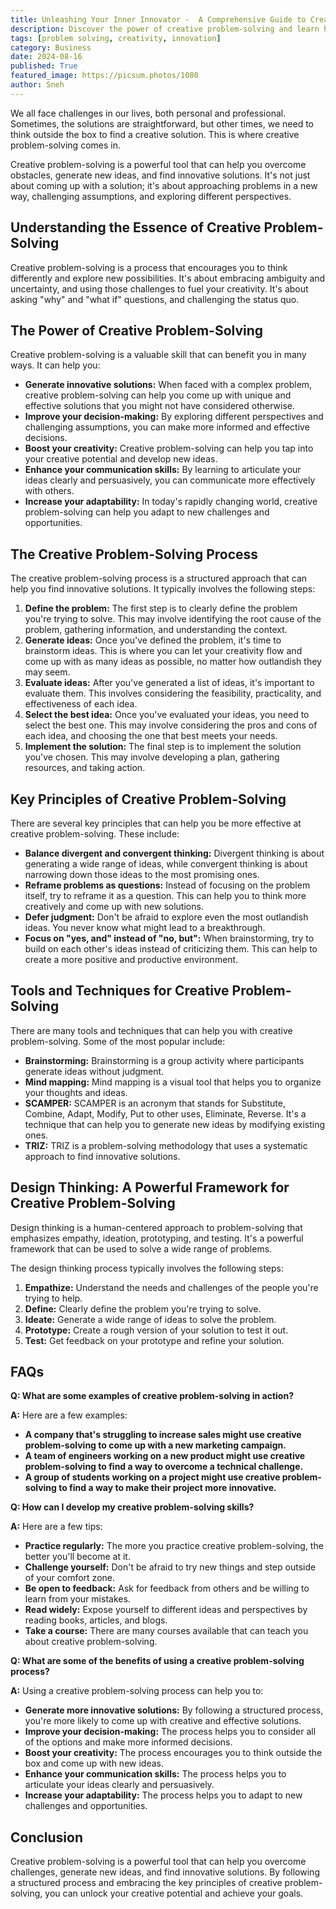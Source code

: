 ```yaml
---
title: Unleashing Your Inner Innovator -  A Comprehensive Guide to Creative Problem-Solving
description: Discover the power of creative problem-solving and learn how to develop a structured process for generating innovative solutions. Explore key principles, tools, and techniques to boost your creativity and adaptability.
tags: [problem solving, creativity, innovation]
category: Business
date: 2024-08-16
published: True
featured_image: https://picsum.photos/1080
author: Sneh
---
```



We all face challenges in our lives, both personal and professional. Sometimes, the solutions are straightforward, but other times, we need to think outside the box to find a creative solution. This is where creative problem-solving comes in. 

Creative problem-solving is a powerful tool that can help you overcome obstacles, generate new ideas, and find innovative solutions. It's not just about coming up with a solution; it's about approaching problems in a new way, challenging assumptions, and exploring different perspectives.

## Understanding the Essence of Creative Problem-Solving

Creative problem-solving is a process that encourages you to think differently and explore new possibilities. It's about embracing ambiguity and uncertainty, and using those challenges to fuel your creativity. It's about asking "why" and "what if" questions, and challenging the status quo.

## The Power of Creative Problem-Solving

Creative problem-solving is a valuable skill that can benefit you in many ways. It can help you:

* **Generate innovative solutions:** When faced with a complex problem, creative problem-solving can help you come up with unique and effective solutions that you might not have considered otherwise.
* **Improve your decision-making:** By exploring different perspectives and challenging assumptions, you can make more informed and effective decisions.
* **Boost your creativity:** Creative problem-solving can help you tap into your creative potential and develop new ideas.
* **Enhance your communication skills:** By learning to articulate your ideas clearly and persuasively, you can communicate more effectively with others.
* **Increase your adaptability:** In today's rapidly changing world, creative problem-solving can help you adapt to new challenges and opportunities.

## The Creative Problem-Solving Process

The creative problem-solving process is a structured approach that can help you find innovative solutions. It typically involves the following steps:

1. **Define the problem:** The first step is to clearly define the problem you're trying to solve. This may involve identifying the root cause of the problem, gathering information, and understanding the context.
2. **Generate ideas:** Once you've defined the problem, it's time to brainstorm ideas. This is where you can let your creativity flow and come up with as many ideas as possible, no matter how outlandish they may seem.
3. **Evaluate ideas:** After you've generated a list of ideas, it's important to evaluate them. This involves considering the feasibility, practicality, and effectiveness of each idea.
4. **Select the best idea:** Once you've evaluated your ideas, you need to select the best one. This may involve considering the pros and cons of each idea, and choosing the one that best meets your needs.
5. **Implement the solution:** The final step is to implement the solution you've chosen. This may involve developing a plan, gathering resources, and taking action.

## Key Principles of Creative Problem-Solving

There are several key principles that can help you be more effective at creative problem-solving. These include:

* **Balance divergent and convergent thinking:** Divergent thinking is about generating a wide range of ideas, while convergent thinking is about narrowing down those ideas to the most promising ones.
* **Reframe problems as questions:** Instead of focusing on the problem itself, try to reframe it as a question. This can help you to think more creatively and come up with new solutions.
* **Defer judgment:** Don't be afraid to explore even the most outlandish ideas. You never know what might lead to a breakthrough.
* **Focus on "yes, and" instead of "no, but":** When brainstorming, try to build on each other's ideas instead of criticizing them. This can help to create a more positive and productive environment.

## Tools and Techniques for Creative Problem-Solving

There are many tools and techniques that can help you with creative problem-solving. Some of the most popular include:

* **Brainstorming:** Brainstorming is a group activity where participants generate ideas without judgment.
* **Mind mapping:** Mind mapping is a visual tool that helps you to organize your thoughts and ideas.
* **SCAMPER:** SCAMPER is an acronym that stands for Substitute, Combine, Adapt, Modify, Put to other uses, Eliminate, Reverse. It's a technique that can help you to generate new ideas by modifying existing ones.
* **TRIZ:** TRIZ is a problem-solving methodology that uses a systematic approach to find innovative solutions.

## Design Thinking: A Powerful Framework for Creative Problem-Solving

Design thinking is a human-centered approach to problem-solving that emphasizes empathy, ideation, prototyping, and testing. It's a powerful framework that can be used to solve a wide range of problems.

The design thinking process typically involves the following steps:

1. **Empathize:** Understand the needs and challenges of the people you're trying to help.
2. **Define:** Clearly define the problem you're trying to solve.
3. **Ideate:** Generate a wide range of ideas to solve the problem.
4. **Prototype:** Create a rough version of your solution to test it out.
5. **Test:** Get feedback on your prototype and refine your solution.

## FAQs

**Q: What are some examples of creative problem-solving in action?**

**A:** Here are a few examples:

* **A company that's struggling to increase sales might use creative problem-solving to come up with a new marketing campaign.**
* **A team of engineers working on a new product might use creative problem-solving to find a way to overcome a technical challenge.**
* **A group of students working on a project might use creative problem-solving to find a way to make their project more innovative.**

**Q: How can I develop my creative problem-solving skills?**

**A:** Here are a few tips:

* **Practice regularly:** The more you practice creative problem-solving, the better you'll become at it.
* **Challenge yourself:** Don't be afraid to try new things and step outside of your comfort zone.
* **Be open to feedback:** Ask for feedback from others and be willing to learn from your mistakes.
* **Read widely:** Expose yourself to different ideas and perspectives by reading books, articles, and blogs.
* **Take a course:** There are many courses available that can teach you about creative problem-solving.

**Q: What are some of the benefits of using a creative problem-solving process?**

**A:** Using a creative problem-solving process can help you to:

* **Generate more innovative solutions:** By following a structured process, you're more likely to come up with creative and effective solutions.
* **Improve your decision-making:** The process helps you to consider all of the options and make more informed decisions.
* **Boost your creativity:** The process encourages you to think outside the box and come up with new ideas.
* **Enhance your communication skills:** The process helps you to articulate your ideas clearly and persuasively.
* **Increase your adaptability:** The process helps you to adapt to new challenges and opportunities.

## Conclusion

Creative problem-solving is a powerful tool that can help you overcome challenges, generate new ideas, and find innovative solutions. By following a structured process and embracing the key principles of creative problem-solving, you can unlock your creative potential and achieve your goals.

